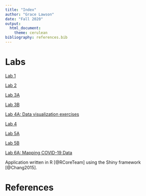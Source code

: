 ```yaml
---
title: "Index"
author: "Grace Lawson"
date: "Fall 2020"
output: 
  html_document:
    theme: cerulean 
bibliography: references.bib
---
```


# Labs  

  [Lab 1](Lawson_Lab1.html)

  [Lab 2](lab2_lab1wreferences.html)
  
  [Lab 3A](Lab_3A.html)
 
  [Lab 3B](Lab_3B.html)
  
  [Lab 4A: Data visualization exercises](Lab_4a.html)
  
  [Lab 4](Lab_4.html)

  [Lab 5A](Lab_5a.html) 
  
  [Lab 5B](Lab_5B.html)  
  
  [Lab 6A: Mapping COVID-19 Data](Lab_6.html)
  
Application written in R [@RCoreTeam] using the Shiny framework [@Chang2015].

# References